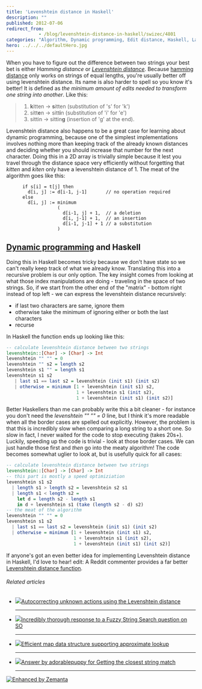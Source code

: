 ```yaml
---
title: 'Levenshtein distance in Haskell'
description: ""
published: 2012-07-06
redirect_from: 
            - /blog/levenshtein-distance-in-haskell/swizec/4801
categories: "Algorithm, Dynamic programming, Edit distance, Haskell, Languages, Levenshtein distance, Programming, String searching algorithm, Uncategorized"
hero: ../../../defaultHero.jpg
---
```

When you have to figure out the difference between two strings your best bet is either H*amming distance* or _[Levenshtein distance](http://en.wikipedia.org/wiki/Levenshtein_distance "Levenshtein distance")_. Because [hamming distance](http://en.wikipedia.org/wiki/Hamming_distance "Hamming distance") only works on strings of equal lengths, you&#x27;re usually better off using levenshtein distance. Its name is also harder to spell so you know it&#x27;s better! It is defined as _the minimum amount of edits needed to transform one string into another_. Like this:

> 1. **k**itten → **s**itten (substitution of &#x27;s&#x27; for &#x27;k&#x27;)
> 2. sitt**e**n → sitt**i**n (substitution of &#x27;i&#x27; for &#x27;e&#x27;)
> 3. sittin → sittin**g** (insertion of &#x27;g&#x27; at the end).

Levenshtein distance also happens to be a great case for learning about dynamic programming, because one of the simplest implementations involves nothing more than keeping track of the already known distances and deciding whether you should increase that number for the next character. Doing this in a 2D array is trivially simple because it lest you travel through the distance space very efficiently without forgetting that _kitten_ and _kiten_ only have a levenshtein distance of 1. The meat of the algorithm goes like this:

```pseudo
      if s[i] = t[j] then
        d[i, j] := d[i-1, j-1]       // no operation required
      else
        d[i, j] := minimum
                   (
                     d[i-1, j] + 1,  // a deletion
                     d[i, j-1] + 1,  // an insertion
                     d[i-1, j-1] + 1 // a substitution
                   )
```

## [Dynamic programming](http://en.wikipedia.org/wiki/Dynamic_programming "Dynamic programming") and Haskell

Doing this in Haskell becomes tricky because we don&#x27;t have state so we can&#x27;t really keep track of what we already know. Translating this into a recursive problem is our only option. The key insight comes from looking at what those index manipulations are doing - traveling in the space of two strings. So, if we start from the other end of the &quot;matrix&quot; - bottom right instead of top left - we can express the levenshtein distance recursively:

- if last two characters are same, ignore them
- otherwise take the minimum of ignoring either or both the last characters
- recurse

In Haskell the function ends up looking like this:

```haskell
-- calculate levenshtein distance between two strings
levenshtein::[Char] -> [Char] -> Int
levenshtein "" "" = 0
levenshtein "" s2 = length s2
levenshtein s1 "" = length s1
levenshtein s1 s2
   | last s1 == last s2 = levenshtein (init s1) (init s2)
   | otherwise = minimum [1 + levenshtein (init s1) s2,
                          1 + levenshtein s1 (init s2),
                          1 + levenshtein (init s1) (init s2)]
```

Better Haskellers than me can probably write this a bit cleaner - for instance you don&#x27;t need the _levenshtein &quot;&quot; &quot;&quot; = 0_ line, but I think it&#x27;s more readable when all the border cases are spelled out explicitly. However, the problem is that this is incredibly slow when comparing a long string to a short one. So slow in fact, I never waited for the code to stop executing (takes 20s+). Luckily, speeding up the code is trivial - look at those border cases. We can just handle those first and _then_ go into the meaty algorithm! The code becomes somewhat uglier to look at, but is usefully quick for all cases:

```haskell
-- calculate levenshtein distance between two strings
levenshtein::[Char] -> [Char] -> Int
-- this part is mostly a speed optimiziation
levenshtein s1 s2
  | length s1 > length s2 = levenshtein s2 s1
  | length s1 < length s2 =
    let d = length s2 - length s1
    in d + levenshtein s1 (take (length s2 - d) s2)
-- the meat of the algorithm
levenshtein "" "" = 0
levenshtein s1 s2
  | last s1 == last s2 = levenshtein (init s1) (init s2)
  | otherwise = minimum [1 + levenshtein (init s1) s2,
                         1 + levenshtein s1 (init s2),
                         1 + levenshtein (init s1) (init s2)]
```

If anyone&#x27;s got an even better idea for implementing Levenshtein distance in Haskell, I&#x27;d love to hear! edit: A Reddit commenter provides a far better [Levenshtein distance function](http://www.reddit.com/r/programming/comments/w4gs6/levenshtein_distance_in_haskell/c5a6jjz).

###### Related articles

- [![](http://i.zemanta.com/87510074_80_80.jpg)](http://www.jefclaes.be/2012/01/autocorrecting-unknown-actions-using.html)[Autocorrecting unknown actions using the Levenshtein distance](http://www.jefclaes.be/2012/01/autocorrecting-unknown-actions-using.html)

  ***

- [![](http://i.zemanta.com/87174255_80_80.jpg)](http://stackoverflow.com/questions/5859561/getting-the-closest-string-match)[Incredibly thorough response to a Fuzzy String Search question on SO](http://stackoverflow.com/questions/5859561/getting-the-closest-string-match)

  ***

- [![](http://i.zemanta.com/91010017_80_80.jpg)](http://cs.stackexchange.com/questions/2093/efficient-map-data-structure-supporting-approximate-lookup)[Efficient map data structure supporting approximate lookup](http://cs.stackexchange.com/questions/2093/efficient-map-data-structure-supporting-approximate-lookup)

  ***

- [![](http://i.zemanta.com/87179321_80_80.jpg)](http://stackoverflow.com/questions/5859561/getting-the-closest-string-match/5859691)[Answer by adorablepuppy for Getting the closest string match](http://stackoverflow.com/questions/5859561/getting-the-closest-string-match/5859691)

  ***

[![Enhanced by Zemanta](http://img.zemanta.com/zemified_e.png?x-id=350fa2c4-f571-457e-a891-22f73c43d8a7)](http://www.zemanta.com/?px "Enhanced by Zemanta")

